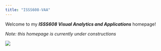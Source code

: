 ```yaml
---
title: "ISSS608-VAA"
---
```


Welcome to my ***ISSS608 Visual Analytics and Applications*** homepage!

*Note: this homepage is currently under constructions*

![](image/wip.gif)
